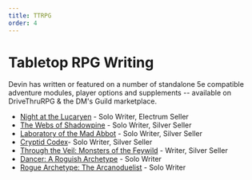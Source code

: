 ```yaml
---
title: TTRPG
order: 4
---
```


# Tabletop RPG Writing

Devin has written or featured on a number of standalone 5e compatible adventure modules, player options and supplements -- available on DriveThruRPG & the DM's Guild marketplace.

- [Night at the Lucaryen](https://www.dmsguild.com/product/360903/Night-at-the-Lucaryen) - Solo Writer, Electrum Seller
- [The Webs of Shadowpine](https://www.dmsguild.com/product/332468/The-Webs-of-Shadowpine) - Solo Writer, Silver Seller
- [Laboratory of the Mad Abbot](https://www.dmsguild.com/product/352422/Laboratory-of-the-Mad-Abbot) - Solo Writer, Silver Seller
- [Cryptid Codex](https://www.dmsguild.com/product/381865/Cryptid-Codex)- Solo Writer, Silver Seller
- [Through the Veil: Monsters of the Feywild](https://www.dmsguild.com/product/442085/Through-the-Veil-Monsters-of-the-Feywild) - Writer, Silver Seller
- [Dancer: A Roguish Archetype](https://www.drivethrurpg.com/en/product/396403/Dancer-A-Roguish-Archetype) - Solo Writer
- [Rogue Archetype: The Arcanoduelist](https://www.dmsguild.com/product/331669/Rogue-Archetype-The-Arcanoduelist) - Solo Writer
